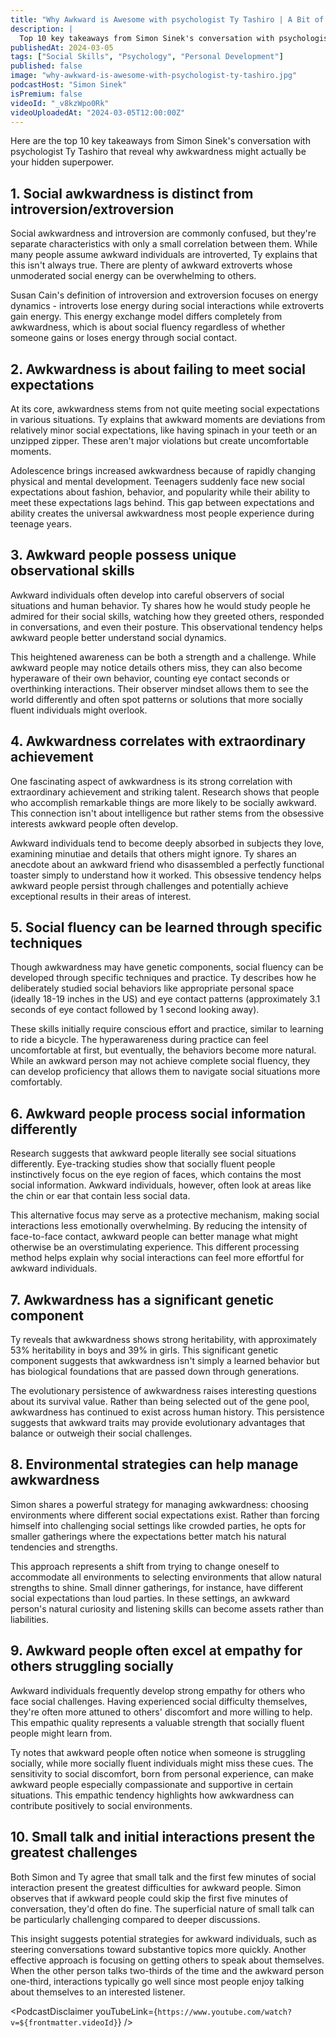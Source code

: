 ```yaml
---
title: "Why Awkward is Awesome with psychologist Ty Tashiro | A Bit of Optimism Podcast"
description: |
  Top 10 key takeaways from Simon Sinek's conversation with psychologist Ty Tashiro that reveal why awkwardness might actually be your hidden superpower.
publishedAt: 2024-03-05
tags: ["Social Skills", "Psychology", "Personal Development"]
published: false
image: "why-awkward-is-awesome-with-psychologist-ty-tashiro.jpg"
podcastHost: "Simon Sinek"
isPremium: false
videoId: "_v8kzWpo0Rk"
videoUploadedAt: "2024-03-05T12:00:00Z"
---
```



<PodcastSummaryPageLayout frontmatter={frontmatter}>

Here are the top 10 key takeaways from Simon Sinek's conversation with psychologist Ty Tashiro that reveal why awkwardness might actually be your hidden superpower.

## 1. Social awkwardness is distinct from introversion/extroversion

Social awkwardness and introversion are commonly confused, but they're separate characteristics with only a small correlation between them. While many people assume awkward individuals are introverted, Ty explains that this isn't always true. There are plenty of awkward extroverts whose unmoderated social energy can be overwhelming to others.

Susan Cain's definition of introversion and extroversion focuses on energy dynamics - introverts lose energy during social interactions while extroverts gain energy. This energy exchange model differs completely from awkwardness, which is about social fluency regardless of whether someone gains or loses energy through social contact.

## 2. Awkwardness is about failing to meet social expectations

At its core, awkwardness stems from not quite meeting social expectations in various situations. Ty explains that awkward moments are deviations from relatively minor social expectations, like having spinach in your teeth or an unzipped zipper. These aren't major violations but create uncomfortable moments.

Adolescence brings increased awkwardness because of rapidly changing physical and mental development. Teenagers suddenly face new social expectations about fashion, behavior, and popularity while their ability to meet these expectations lags behind. This gap between expectations and ability creates the universal awkwardness most people experience during teenage years.

## 3. Awkward people possess unique observational skills

Awkward individuals often develop into careful observers of social situations and human behavior. Ty shares how he would study people he admired for their social skills, watching how they greeted others, responded in conversations, and even their posture. This observational tendency helps awkward people better understand social dynamics.

This heightened awareness can be both a strength and a challenge. While awkward people may notice details others miss, they can also become hyperaware of their own behavior, counting eye contact seconds or overthinking interactions. Their observer mindset allows them to see the world differently and often spot patterns or solutions that more socially fluent individuals might overlook.

## 4. Awkwardness correlates with extraordinary achievement

One fascinating aspect of awkwardness is its strong correlation with extraordinary achievement and striking talent. Research shows that people who accomplish remarkable things are more likely to be socially awkward. This connection isn't about intelligence but rather stems from the obsessive interests awkward people often develop.

Awkward individuals tend to become deeply absorbed in subjects they love, examining minutiae and details that others might ignore. Ty shares an anecdote about an awkward friend who disassembled a perfectly functional toaster simply to understand how it worked. This obsessive tendency helps awkward people persist through challenges and potentially achieve exceptional results in their areas of interest.

## 5. Social fluency can be learned through specific techniques

Though awkwardness may have genetic components, social fluency can be developed through specific techniques and practice. Ty describes how he deliberately studied social behaviors like appropriate personal space (ideally 18-19 inches in the US) and eye contact patterns (approximately 3.1 seconds of eye contact followed by 1 second looking away).

These skills initially require conscious effort and practice, similar to learning to ride a bicycle. The hyperawareness during practice can feel uncomfortable at first, but eventually, the behaviors become more natural. While an awkward person may not achieve complete social fluency, they can develop proficiency that allows them to navigate social situations more comfortably.

## 6. Awkward people process social information differently

Research suggests that awkward people literally see social situations differently. Eye-tracking studies show that socially fluent people instinctively focus on the eye region of faces, which contains the most social information. Awkward individuals, however, often look at areas like the chin or ear that contain less social data.

This alternative focus may serve as a protective mechanism, making social interactions less emotionally overwhelming. By reducing the intensity of face-to-face contact, awkward people can better manage what might otherwise be an overstimulating experience. This different processing method helps explain why social interactions can feel more effortful for awkward individuals.

## 7. Awkwardness has a significant genetic component

Ty reveals that awkwardness shows strong heritability, with approximately 53% heritability in boys and 39% in girls. This significant genetic component suggests that awkwardness isn't simply a learned behavior but has biological foundations that are passed down through generations.

The evolutionary persistence of awkwardness raises interesting questions about its survival value. Rather than being selected out of the gene pool, awkwardness has continued to exist across human history. This persistence suggests that awkward traits may provide evolutionary advantages that balance or outweigh their social challenges.

## 8. Environmental strategies can help manage awkwardness

Simon shares a powerful strategy for managing awkwardness: choosing environments where different social expectations exist. Rather than forcing himself into challenging social settings like crowded parties, he opts for smaller gatherings where the expectations better match his natural tendencies and strengths.

This approach represents a shift from trying to change oneself to accommodate all environments to selecting environments that allow natural strengths to shine. Small dinner gatherings, for instance, have different social expectations than loud parties. In these settings, an awkward person's natural curiosity and listening skills can become assets rather than liabilities.

## 9. Awkward people often excel at empathy for others struggling socially

Awkward individuals frequently develop strong empathy for others who face social challenges. Having experienced social difficulty themselves, they're often more attuned to others' discomfort and more willing to help. This empathic quality represents a valuable strength that socially fluent people might learn from.

Ty notes that awkward people often notice when someone is struggling socially, while more socially fluent individuals might miss these cues. The sensitivity to social discomfort, born from personal experience, can make awkward people especially compassionate and supportive in certain situations. This empathic tendency highlights how awkwardness can contribute positively to social environments.

## 10. Small talk and initial interactions present the greatest challenges

Both Simon and Ty agree that small talk and the first few minutes of social interaction present the greatest difficulties for awkward people. Simon observes that if awkward people could skip the first five minutes of conversation, they'd often do fine. The superficial nature of small talk can be particularly challenging compared to deeper discussions.

This insight suggests potential strategies for awkward individuals, such as steering conversations toward substantive topics more quickly. Another effective approach is focusing on getting others to speak about themselves. When the other person talks two-thirds of the time and the awkward person one-third, interactions typically go well since most people enjoy talking about themselves to an interested listener.

<PodcastDisclaimer
  youTubeLink={`https://www.youtube.com/watch?v=${frontmatter.videoId}`}
/>

</PodcastSummaryPageLayout>
